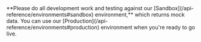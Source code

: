 
<Admonition type="important" title="Use Sandbox for Development and Testing">
    **Please do all development work and testing against our [Sandbox](/api-reference/environments#sandbox) environment,** which returns mock data. You can use our [Production](/api-reference/environments#production) environment when you're ready to go live.
</Admonition>